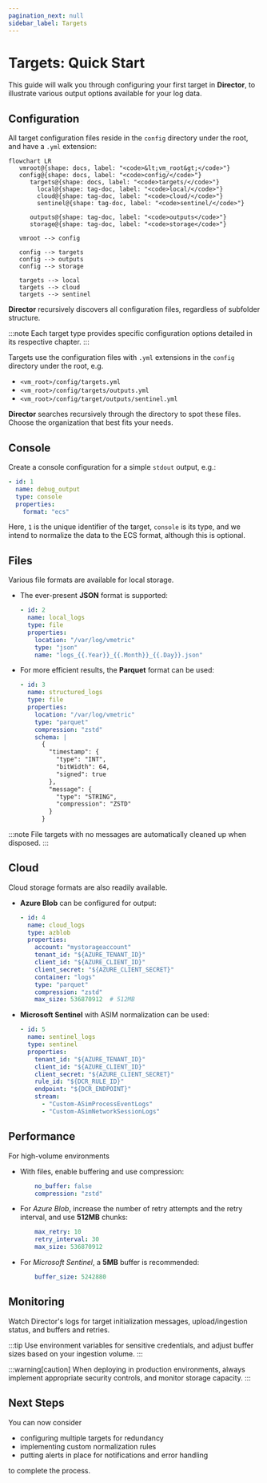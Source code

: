 ```yaml
---
pagination_next: null
sidebar_label: Targets
---
```


# Targets: Quick Start

This guide will walk you through configuring your first target in **Director**, to illustrate various output options available for your log data.

## Configuration

All target configuration files reside in the `config` directory under the root, and have a `.yml` extension:

```mermaid
flowchart LR
   vmroot@{shape: docs, label: "<code>&lt;vm_root&gt;</code>"}
   config@{shape: docs, label: "<code>config/</code>"}
      targets@{shape: docs, label: "<code>targets/</code>"}
        local@{shape: tag-doc, label: "<code>local/</code>"}
        cloud@{shape: tag-doc, label: "<code>cloud/</code>"}
        sentinel@{shape: tag-doc, label: "<code>sentinel/</code>"}

      outputs@{shape: tag-doc, label: "<code>outputs</code>"}
      storage@{shape: tag-doc, label: "<code>storage</code>"}

   vmroot --> config

   config --> targets
   config --> outputs
   config --> storage

   targets --> local
   targets --> cloud
   targets --> sentinel
```

**Director** recursively discovers all configuration files, regardless of subfolder structure.

:::note
Each target type provides specific configuration options detailed in its respective chapter.
:::

Targets use the configuration files with `.yml` extensions in the `config` directory under the root, e.g.

* `<vm_root>/config/targets.yml`
* `<vm_root>/config/targets/outputs.yml`
* `<vm_root>/config/target/outputs/sentinel.yml`

**Director** searches recursively through the directory to spot these files. Choose the organization that best fits your needs.

## Console

Create a console configuration for a simple `stdout` output, e.g.:

```yaml title="config/targets/console.yml"
- id: 1
  name: debug_output
  type: console
  properties:             
    format: "ecs"
```

Here, `1` is the unique identifier of the target, `console` is its type, and we intend to normalize the data to the ECS format, although this is optional.

## Files

Various file formats are available for local storage.

* The ever-present **JSON** format is supported:

  ```yaml title="config/targets/file.yml"
  - id: 2
    name: local_logs
    type: file
    properties:
      location: "/var/log/vmetric"
      type: "json"
      name: "logs_{{.Year}}_{{.Month}}_{{.Day}}.json"
  ```

* For more efficient results, the **Parquet** format can be used:

  ```yaml
  - id: 3
    name: structured_logs
    type: file
    properties:
      location: "/var/log/vmetric"
      type: "parquet"
      compression: "zstd"
      schema: |
        {
          "timestamp": {
            "type": "INT",
            "bitWidth": 64,
            "signed": true
          },
          "message": {
            "type": "STRING",
            "compression": "ZSTD"
          }
        }
  ```

:::note
File targets with no messages are automatically cleaned up when disposed.
:::

## Cloud

Cloud storage formats are also readily available.

* **Azure Blob** can be configured for output:

  ```yaml title="config/targets/azblob.yml"
  - id: 4
    name: cloud_logs
    type: azblob
    properties:
      account: "mystorageaccount"
      tenant_id: "${AZURE_TENANT_ID}"
      client_id: "${AZURE_CLIENT_ID}"
      client_secret: "${AZURE_CLIENT_SECRET}"
      container: "logs"
      type: "parquet"
      compression: "zstd"
      max_size: 536870912  # 512MB
  ```

* **Microsoft Sentinel** with ASIM normalization can be used:

  ```yaml title="config/targets/sentinel.yml"
  - id: 5
    name: sentinel_logs
    type: sentinel
    properties:
      tenant_id: "${AZURE_TENANT_ID}"
      client_id: "${AZURE_CLIENT_ID}"
      client_secret: "${AZURE_CLIENT_SECRET}"
      rule_id: "${DCR_RULE_ID}"
      endpoint: "${DCR_ENDPOINT}"
      stream:
        - "Custom-ASimProcessEventLogs"
        - "Custom-ASimNetworkSessionLogs"
  ```

## Performance

For high-volume environments

* With files, enable buffering and use compression:

  ```yaml
      no_buffer: false
      compression: "zstd"
  ```

* For _Azure Blob_, increase the number of retry attempts and the retry interval, and use **512MB** chunks:

  ```yaml
      max_retry: 10
      retry_interval: 30
      max_size: 536870912
  ```

* For _Microsoft Sentinel_, a **5MB** buffer is recommended:

  ```yaml
      buffer_size: 5242880
  ```

## Monitoring

Watch Director's logs for target initialization messages, upload/ingestion status, and buffers and retries.

:::tip
Use environment variables for sensitive credentials, and adjust buffer sizes based on your ingestion volume.
:::

:::warning[caution]
When deploying in production environments, always implement appropriate security controls, and monitor storage capacity.
:::

## Next Steps

You can now consider

- configuring multiple targets for redundancy
- implementing custom normalization rules
- putting alerts in place for notifications and error handling

to complete the process.
